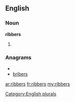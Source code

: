 ==English==

===Noun===
'''ribbers'''

# {{plural of|[[ribber]]}}

===Anagrams===
* {{alphagram|bbeirrs}}
* [[bribers#English|bribers]]

[[Category:English plurals]]

[[ar:ribbers]]
[[fr:ribbers]]
[[my:ribbers]]